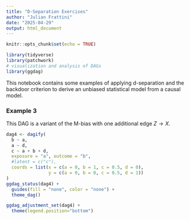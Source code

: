 ```yaml
---
title: "D-Separation Exercises"
author: "Julian Frattini"
date: "2025-04-29"
output: html_document
---
```


```r
knitr::opts_chunk$set(echo = TRUE)

library(tidyverse)
library(patchwork)
# visualization and analysis of DAGs
library(ggdag)
```

This notebook contains some examples of applying d-separation and the backdoor criterion to derive an unbiased statistical model from a causal model.

### Example 3

This DAG is a variant of the M-bias with one additional edge $Z \rightarrow X$.

```r
dag4 <- dagify(
  b ~ a,
  a ~ d,
  c ~ a + b + d,
  exposure = "a", outcome = "b",
  #latent = c("c"),
  coords = list(x = c(a = 0, b = 1, c = 0.5, d = 0), 
                y = c(a = 0, b = 0, c = 0.5, d = 1))
)
ggdag_status(dag4) + 
  guides(fill = "none", color = "none") +
  theme_dag()
```

```r
ggdag_adjustment_set(dag4) +
  theme(legend.position="bottom")
```